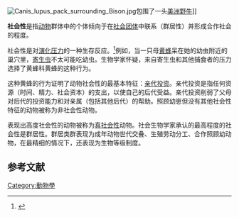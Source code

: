 [[Image:Canis_lupus_pack_surrounding_Bison.jpg|thumb]]包围了一头[[美洲野牛|美洲野牛]]]]

'''社会性'''是指[[动物|动物]]群体中的个体倾向于在[[社会团体|社会团体]]中联系（群居性）并形成合作社会的程度。

社会性是对[[演化压力|演化压力]]的一种生存反应。<ref name="iesbs">{{cite book |editor-last=Smelser |editor-first=Neil J. |editor2-last=Baltes |editor2-first=Paul B. |editor-link=Neil J. Smelser |editor2-link=Paul B. Baltes |year=2001 |title=International Encyclopedia of the Social & Behavioral Sciences |chapter=Evolution of Sociality |pages=14506 |location=New York |publisher=[[Elsevier|Elsevier]] |isbn= 9780080430768 |oclc=47869490|title-link=International Encyclopedia of the Social & Behavioral Sciences}}</ref>例如，当一只母[[黄蜂|黄蜂]]呆在她的幼虫附近的巢穴里，[[寄生虫|寄生虫]]不太可能吃幼虫。生物学家怀疑，来自寄生虫和其他捕食者的压力选择了黄蜂科黄蜂的这种行为。

这种黄蜂的行为证明了动物社会性的最基本特征：[[亲代投资|亲代投资]]。亲代投资是指任何资源（时间、精力、社会资本）的支出，以使自己的后代受益。亲代投资削弱了父母对后代的投资能力和对亲属（包括其他后代）的帮助。照顾幼崽但没有其他社会性特征的动物被称为非社会性动物。

表现出高度社会性的动物被称为[[真社会性|真社会性]]动物。社会生物学家承认的最高程度的社会性是群居性。群居类群表现为成年动物世代交叠、生殖劳动分工、合作照顾幼动物，在最精细的情况下，还表现为生物等级制度。

==参考文献==
{{reflist}}

{{Sociobiology}}
[[Category:動物學|Category:動物學]]